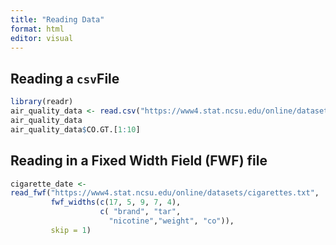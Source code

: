 ```yaml
---
title: "Reading Data"
format: html
editor: visual
---
```


## Reading a `csv`File

```r
library(readr)
air_quality_data <- read.csv("https://www4.stat.ncsu.edu/online/datasets/AirQuality.csv")
air_quality_data
air_quality_data$CO.GT.[1:10]
```

## Reading in a Fixed Width Field (FWF) file

```r
cigarette_date <-
read_fwf("https://www4.stat.ncsu.edu/online/datasets/cigarettes.txt",
         fwf_widths(c(17, 5, 9, 7, 4),
                    c( "brand", "tar",
                      "nicotine","weight", "co")),
         skip = 1)

```

